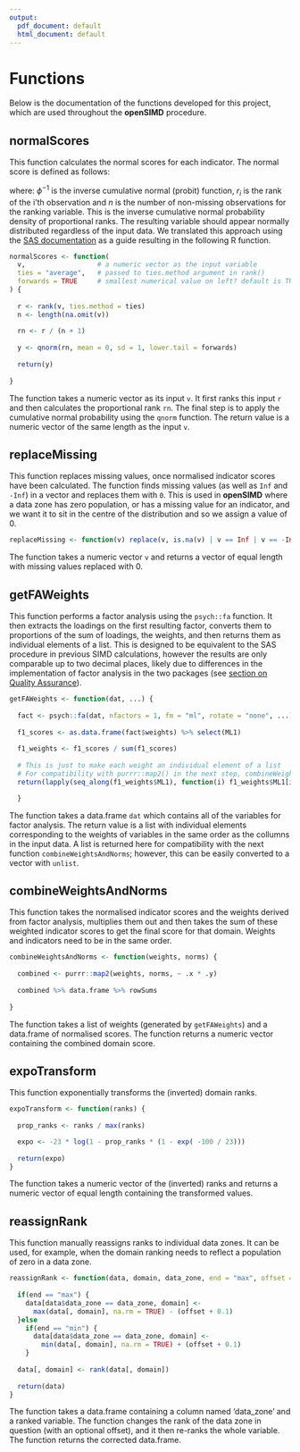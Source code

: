 ```yaml
---
output:
  pdf_document: default
  html_document: default
---
```

# Functions {#functions}

Below is the documentation of the functions developed for this project, which are used throughout the **openSIMD** procedure.

## normalScores {#normalScores}

This function calculates the normal scores for each indicator. The normal score is defined as follows:

\begin{equation*}
y_{i} = \phi^{-1}\left(\frac{r_{i}}{n + 1}\right)
\end{equation*}

where: $\phi^{-1}$ is the inverse cumulative normal (probit) function, $r_{i}$ is the rank of the i'th observation and $n$ is the number of non-missing observations for the ranking variable. This is the inverse cumulative normal probability density of proportional ranks. The resulting variable should appear normally distributed regardless of the input data. We translated this approach using the [SAS documentation](http://support.sas.com/documentation/cdl/en/proc/61895/HTML/default/viewer.htm#a000146840.htm) as a guide resulting in the following R function.

```r
normalScores <- function(
  v,                  # a numeric vector as the input variable
  ties = "average",   # passed to ties.method argument in rank()
  forwards = TRUE     # smallest numerical value on left? default is TRUE 
) {
  
  r <- rank(v, ties.method = ties)
  n <- length(na.omit(v))
  
  rn <- r / (n + 1)
  
  y <- qnorm(rn, mean = 0, sd = 1, lower.tail = forwards)
  
  return(y)
  
}
```

The function takes a numeric vector as its input `v`. It first ranks this input `r` and then calculates the proportional rank `rn`. The final step is to apply the cumulative normal probability using the `qnorm` function. The return value is a numeric vector of the same length as the input `v`.

## replaceMissing {#replaceMissing}

This function replaces missing values, once normalised indicator scores have been calculated. The function finds missing values (as well as `Inf` and `-Inf`) in a vector and replaces them with `0`. This is used in **openSIMD** where a data zone has zero population, or has a missing value for an indicator, and we want it to sit in the centre of the distribution and so we assign a value of 0.

```r
replaceMissing <- function(v) replace(v, is.na(v) | v == Inf | v == -Inf, 0)
```

The function takes a numeric vector `v` and returns a vector of equal length with missing values replaced with 0.

## getFAWeights {#getFAWeights}

This function performs a factor analysis using the `psych::fa` function. It then extracts the loadings on the first resulting factor, converts them to proportions of the sum of loadings, the weights, and then returns them as individual elements of a list. This is designed to be equivalent to the SAS procedure in previous SIMD calculations, however the results are only comparable up to two decimal places, likely due to differences in the implementation of factor analysis in the two packages (see [section on Quality Assurance](#QA)).

```r
getFAWeights <- function(dat, ...) {
  
  fact <- psych::fa(dat, nfactors = 1, fm = "ml", rotate = "none", ...)
  
  f1_scores <- as.data.frame(fact$weights) %>% select(ML1)
  
  f1_weights <- f1_scores / sum(f1_scores)
  
  # This is just to make each weight an individual element of a list
  # For compatibility with purrr::map2() in the next step, combineWeightsAndNorms()
  return(lapply(seq_along(f1_weights$ML1), function(i) f1_weights$ML1[i]))

  }
```

The function takes a data.frame `dat` which contains all of the variables for factor analysis. The return value is a list with individual elements corresponding to the weights of variables in the same order as the collumns in the input data. A list is returned here for compatibility with the next function `combineWeightsAndNorms`; however, this can be easily converted to a vector with `unlist`.

## combineWeightsAndNorms {#combineWeightsAndNorms}

This function takes the normalised indicator scores and the weights derived from factor analysis, multiplies them out and then takes the sum of these weighted indicator scores to get the final score for that domain. Weights and indicators need to be in the same order.

```r
combineWeightsAndNorms <- function(weights, norms) {
  
  combined <- purrr::map2(weights, norms, ~ .x * .y)
  
  combined %>% data.frame %>% rowSums
  
}
```

The function takes a list of weights (generated by `getFAWeights`) and a data.frame of normalised scores. The function 
returns a numeric vector containing the combined domain score.

## expoTransform {#expoTransform}

This function exponentially transforms the (inverted) domain ranks. 

```r
expoTransform <- function(ranks) {
  
  prop_ranks <- ranks / max(ranks)

  expo <- -23 * log(1 - prop_ranks * (1 - exp( -100 / 23)))
  
  return(expo)
}
```

The function takes a numeric vector of the (inverted) ranks and returns a numeric vector of equal length containing the transformed values.

## reassignRank {#reassignRank}

This function manually reassigns ranks to individual data zones. It can be used, for example, when the domain ranking needs to reflect a population of zero in a data zone.

```r
reassignRank <- function(data, domain, data_zone, end = "max", offset = 0) {
  
  if(end == "max") {
    data[data$data_zone == data_zone, domain] <- 
      max(data[, domain], na.rm = TRUE) - (offset + 0.1)
  }else
    if(end == "min") {
      data[data$data_zone == data_zone, domain] <- 
        min(data[, domain], na.rm = TRUE) + (offset + 0.1)
    }
  
  data[, domain] <- rank(data[, domain])
  
  return(data)
}
```

The function takes a data.frame containing a column named 'data_zone' and a ranked variable. The function changes the rank of the data zone in question (with an optional offset), and it then re-ranks the whole variable. The function returns the corrected data.frame.

